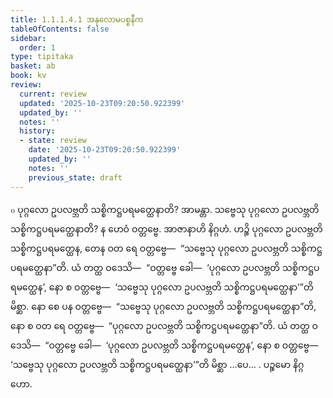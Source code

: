 ```yaml
---
title: 1.1.1.4.1 အနုလောမပစ္စနီက
tableOfContents: false
sidebar:
  order: 1
type: tipitaka
basket: ab
book: kv
review:
  current: review
  updated: '2025-10-23T09:20:50.922399'
  updated_by: ''
  notes: ''
  history:
  - state: review
    date: '2025-10-23T09:20:50.922399'
    updated_by: ''
    notes: ''
    previous_state: draft
---
```



<ReviewStatus review={frontmatter.review} showDetails={true} />

<HypothesisAnnotation frontmatter={frontmatter} />

<DynamicBreadcrumb />

<Division number="13" book="kv" e="ch" v="32" p="8">

<Paragraph number="48" book="kv">
๐ ပုဂ္ဂလော ဥပလဗ္ဘတိ သစ္စိကဋ္ဌပရမတ္ထေနာတိ? အာမန္တာ. သဗ္ဗေသု ပုဂ္ဂလော ဥပလဗ္ဘတိ သစ္စိကဋ္ဌပရမတ္ထေနာတိ? န ဟေဝံ ဝတ္တဗ္ဗေ.
</Paragraph>

<Paragraph number="49" book="kv">
အာဇာနာဟိ နိဂ္ဂဟံ. ဟဉ္စိ ပုဂ္ဂလော ဥပလဗ္ဘတိ သစ္စိကဋ္ဌပရမတ္ထေန, တေန ဝတ ရေ ဝတ္တဗ္ဗေ—  “သဗ္ဗေသု ပုဂ္ဂလော ဥပလဗ္ဘတိ သစ္စိကဋ္ဌပရမတ္ထေနာ”တိ. ယံ တတ္ထ ဝဒေသိ—  “ဝတ္တဗ္ဗေ ခေါ—  ‘ပုဂ္ဂလော ဥပလဗ္ဘတိ သစ္စိကဋ္ဌပရမတ္ထေန’, နော စ ဝတ္တဗ္ဗေ—  ‘သဗ္ဗေသု ပုဂ္ဂလော ဥပလဗ္ဘတိ သစ္စိကဋ္ဌပရမတ္ထေနာ’”တိ မိစ္ဆာ.
</Paragraph>

<Paragraph number="50" book="kv">
နော စေ ပန ဝတ္တဗ္ဗေ—  “သဗ္ဗေသု ပုဂ္ဂလော ဥပလဗ္ဘတိ သစ္စိကဋ္ဌပရမတ္ထေနာ”တိ, နော စ ဝတ ရေ ဝတ္တဗ္ဗေ—  “ပုဂ္ဂလော ဥပလဗ္ဘတိ သစ္စိကဋ္ဌပရမတ္ထေနာ”တိ. ယံ တတ္ထ ဝဒေသိ—  “ဝတ္တဗ္ဗေ ခေါ—  ‘ပုဂ္ဂလော ဥပလဗ္ဘတိ သစ္စိကဋ္ဌပရမတ္ထေန’, နော စ ဝတ္တဗ္ဗေ—  ‘သဗ္ဗေသု ပုဂ္ဂလော ဥပလဗ္ဘတိ သစ္စိကဋ္ဌပရမတ္ထေနာ’”တိ မိစ္ဆာ …ပေ… .

</Paragraph>
</Division>

<Paragraph number="51" type="center" book="kv">
ပဉ္စမော နိဂ္ဂဟော.
</Paragraph>